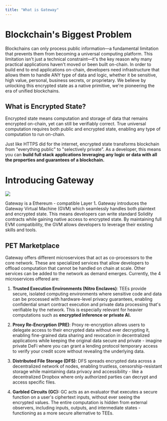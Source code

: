 ```yaml
---
title: "What is Gateway"
---
```


>

# Blockchain's Biggest Problem

Blockchains can only process public information—a fundamental limitation that prevents them from becoming a universal computing platform. This limitation isn't just a technical constraint—it's the key reason why many practical applications haven't moved or been built on-chain. In order to build end to end applications on-chain, developers need infrastructure that allows them to handle ANY type of data and logic, whether it be sensitive, high value, personal, business secrets, or proprietary. We believe by unlocking this encrypted state as a native primitive, we're pioneering the era of unified blockchains.

## What is Encrypted State?

Encrypted state means computation and storage of data that remains encrypted on-chain, yet can still be verifiably correct. True universal computation requires both public and encrypted state, enabling any type of computation to run on-chain.

Just like HTTPS did for the internet, encrypted state transforms blockchain from "everything public" to "selectively private". As a developer, this means you can **build full stack applications leveraging any logic or data with all the properties and guarantees of a blockchain.**

# **Introducing Gateway**

![](image.png)

Gateway is a Ethereum - compatible Layer &#x31;**.** Gateway introduces the Gateway Virtual Machine (GVM) which seamlessly handles both plaintext and encrypted state. This means developers can write standard Solidity contracts while gaining native access to encrypted state. By maintaining full EVM compatibility, the GVM allows developers to leverage their existing skills and tools.

## PET Marketplace

Gateway offers different microservices that act as co-processors to the core network. These are specialized services that allow developers to offload computation that cannot be handled on chain at scale. Other services can be added to the network as demand emerges. Currently, the 4 microservices offered are:

1. **Trusted Execution Environments (Nitro Enclaves)**: TEEs provide secure, isolated computing environments where sensitive code and data can be processed with hardware-level privacy guarantees, enabling confidential smart contract execution and private data processing that's verifiable by the network. This is especially relevant for heavier computations such as **encrypted inference or private AI.**

2. **Proxy Re-Encryption (PRE)**: Proxy re-encryption allows users to delegate access to their encrypted data without ever decrypting it, enabling fine-grained data sharing and revocation in decentralized applications while keeping the original data secure and private - imagine private DeFi where you can grant a lending protocol temporary access to verify your credit score without revealing the underlying data.

3. **Distributed File Storage (DFS)**: DFS spreads encrypted data across a decentralized network of nodes, enabling trustless, censorship-resistant storage while maintaining data privacy and accessibility - like a decentralized Dropbox where only authorized parties can decrypt and access specific files.

4. **Garbled Circuits (GC):** GC acts as an evaluator that executes a secure function on a user's ciphertext inputs, without ever seeing the encrypted values. The entire computation is hidden from external observers, including inputs, outputs, and intermediate states - functioning as a more secure alternative to TEEs.&#x20;